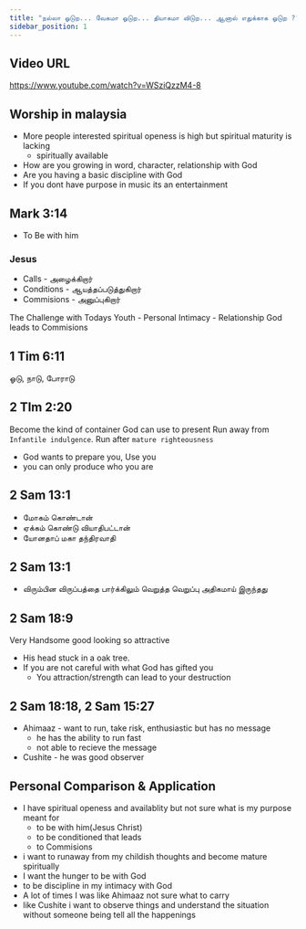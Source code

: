 ```yaml
---
title: "நல்லா ஓடுற... வேகமா ஓடுற... தியாகமா விடுற... ஆனால் எதுக்காக ஓடுற ?"
sidebar_position: 1
---
```


## Video URL
https://www.youtube.com/watch?v=WSziQzzM4-8

## Worship in malaysia
* More people interested spiritual openess is high but spiritual maturity is lacking
    - spiritually available
* How are you growing in word, character, relationship with God
* Are you having a basic discipline with God 
* If you dont have purpose in music its an entertainment

## Mark 3:14
* To Be with him
### Jesus 
- Calls - அழைக்கிறார்
- Conditions - ஆயத்தப்படுத்துகிறார்
- Commisions - அனுப்புகிறார்

The Challenge with Todays Youth 
    - Personal Intimacy
    - Relationship God leads to Commisions

## 1 Tim 6:11  
ஓடு, நாடு, போராடு

## 2 TIm 2:20  
Become the kind of container God can use to present
Run away from `Infantile indulgence`. Run after `mature righteousness`

* God wants to prepare you, Use you
* you can only produce who you are 

## 2 Sam 13:1
- மோகம் கொண்டான்
- ஏக்கம் கொண்டு வியாதிபட்டான்
- யோனதாப் மகா தந்திரவாதி

## 2 Sam 13:1
* விரும்பின விருப்பத்தை பார்க்கிலும் வெறுத்த வெறுப்பு அதிகமாய் இருந்தது

## 2 Sam 18:9
Very Handsome good looking so attractive
* His head stuck in a oak tree.
* If you are not careful with what God has gifted you
    - You attraction/strength can lead to your destruction

## 2 Sam 18:18, 2 Sam 15:27
* Ahimaaz - want to run, take risk, enthusiastic but has no message
    - he has the ability to run fast
    - not able to recieve the message
* Cushite - he was good observer

## Personal Comparison & Application
* I have spiritual openess and availablity but not sure what is my purpose meant for
    - to be with him(Jesus Christ)
    - to be conditioned that leads
    - to Commisions
* i want to runaway from my childish thoughts and become mature spiritually
* I want the hunger to be with God
* to be discipline in my intimacy with God
* A lot of times I was like Ahimaaz not sure what to carry
* like Cushite i want to observe things and understand the situation without someone being tell all the happenings
